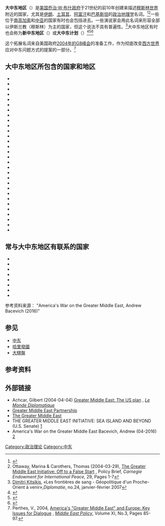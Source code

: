 {{Infobox
| bodyclass = geography
| bodystyle = font-size:95%;
| above = 大中东地区
| labelstyle = white-space: nowrap;
| image = [[File:Greater_Middle_East_(orthographic_projection).svg|230px]]
| caption1 = {{legend|#346733|传统定义上的中东地区}}
{{legend|#008000|乔治·W·布什政府所定义的大中东地区}}
{{legend|#73ED73|常与大中东地区在社会、政治上有联系的国家与地区}}
| label1 = 国家數量
| data1 = 不定
| label2 = 语言
| data2 = [[达利语|达利语]]、[[波斯语|波斯语]]、[[烏尔都语|烏尔都语]]、[[普什图语|普什图语]]、[[阿拉伯语|阿拉伯语]]、[[希腊语|希腊语]]、[[土耳其语|土耳其语]]、[[库尔德语|库尔德语]]、[[阿拉米语|阿拉米语]]、[[阿塞拜疆语|阿塞拜疆语]]、[[法语|法语]]等
| label3 = 時區
| data3 = UTC（[[西撒哈拉|西撒哈拉]]）至UTC+5:00（[[巴基斯坦|巴基斯坦]]）或UTC+6:00（[[哈萨克斯坦|哈萨克斯坦]]）
| label4 = 主要城市
| data4 = 依国家人口排序：[[伊斯兰堡|伊斯兰堡]]、[[拉巴特|拉巴特]]、[[阿尔及尔|阿尔及尔]]、[[喀布尔|喀布尔]]、[[喀土穆|喀土穆]]等
}}

'''大中东地区'''（{{lang-en|'''The Greater Middle East'''}}）是[[美国|美国]][[乔治·W·布什|乔治·W·布什政府]]于21世纪的前10年创建来描述[[穆斯林世界|穆斯林世界]]附近的国家，尤其是[[伊朗|伊朗]]、[[土耳其|土耳其]]、[[阿富汗|阿富汗]]和[[巴基斯坦|巴基斯坦]]的[[政治地理学|政治地理学]]名词。<ref name=haeri>{{Cite news|url=http://www.atimes.com/atimes/Middle_East/FC04Ak06.html|accessdate=2008-08-21|title=Concocting a 'Greater Middle East' brew|work=[[Asia_Times|Asia Times]]|date=2004-03-03|first=Safa|last=Haeri|archive-date=2013-08-19|archive-url=https://www.webcitation.org/6IzIZXPxI?url=http://www.atimes.com/atimes/Middle_East/FC04Ak06.html|dead-url=yes}}</ref><ref>Ottaway, Marina & Carothers, Thomas (2004-03-29), [http://www.carnegieendowment.org/publications/index.cfm?fa=view&id=1480 The Greater Middle East Initiative: Off to a  False Start] {{Wayback|url=http://www.carnegieendowment.org/publications/index.cfm?fa=view&id=1480 |date=20180708030632 }}, Policy Brief, ''Carnegie Endowment for International Peace'', 29, Pages 1-7</ref>一些位于[[南高加索|南高加索]]和[[中亚|中亚]]的国家有时也会包括进去。一些演说家会用此名词来形容全部以伊斯兰教（穆斯林）为主的国家，但这个说法不具有普遍性。<ref>[[Dimitri_Kitsikis|Dimitri Kitsikis]], «Les frontières de sang - Géopolitique d'un Proche-Orient à venir»,''Diplomatie'', no.24, janvier-février 2007</ref>大中东地区有时也会称为'''新中东地区'''（{{lang-en|'''The New Middle East'''}}）或'''大中东计划'''（{{lang-en|'''The Greater Middle East Project'''}}）<ref name="urukut">{{Cite web|url=http://www.globalresearch.ca/index.php?context=viewArticle&code=NAZ20061116&articleId=3882|accessdate=2008-08-21|title=Plans for Redrawing the Middle East: The Project for a "New Middle East"|date=2006-11-18|first=Mahdi Darius|last=Nazemroaya|work=Global Research|archive-date=2018-12-26|archive-url=https://web.archive.org/web/20181226062413/https://www.globalresearch.ca/plans-for-redrawing-the-middle-east-the-project-for-a-new-middle-east/3882|dead-url=no}}</ref><ref>{{Cite web |url=http://www.sakarya.edu.tr/en/?nid=237 |title=“Great Middle East Project” Conference by Prof. Dr. Mahir Kaynak and Ast.Prof. Dr. Emin Gürses in SAU |access-date=2016-07-10 |archive-url=https://web.archive.org/web/20180122071832/http://www.sakarya.edu.tr/en/?nid=237 |archive-date=2018-01-22 |dead-url=yes }}</ref><ref>{{Cite web |url=http://www.emep.org/index.php?option=com_content&view=article&id=155:-the-greater-middle-east-project-the-new-name-for-occupation-and-re-division&catid=47:articles&Itemid=98 |title=Turkish Emek Political Parties |accessdate=2016-07-10 |archive-date=2014-05-02 |archive-url=https://web.archive.org/web/20140502230715/http://www.emep.org/index.php?option=com_content&view=article&id=155:-the-greater-middle-east-project-the-new-name-for-occupation-and-re-division&catid=47:articles&Itemid=98 |dead-url=no }}</ref>

这个拓展名词来自美国政府[[第30届八国集团首脑会议|2004年的G8峰会]]的准备工作，作为彻底改变[[西方世界|西方世界]]应对中东问题方式的提案的一部分。<ref name=Perthes>Perthes, V., 2004, [http://www.mepc.org/journal_vol11/0409_perthes.asp America's "Greater Middle East" and Europe: Key Issues for Dialogue] {{Wayback|url=http://www.mepc.org/journal_vol11/0409_perthes.asp |date=20081115112943 }}, ''[[Middle_East_Policy|Middle East Policy]]'', Volume XI, No.3, Pages 85-97.</ref>

==大中东地区所包含的国家和地区==

* {{flag|Afghanistan}}
* {{flag|Algeria}}
* {{flag|Bahrain}}
* {{flag|Cyprus}}
* {{flag|Djibouti}}
* {{flag|Egypt}}
* {{flag|Iran}}
* {{flag|Iraq}}
* {{flag|Israel}}
* {{flag|Jordan}}
* {{flag|Kuwait}}
* {{flag|Lebanon}}
* {{flag|Libya}}
* {{flag|Mauritania}}
* {{flag|Morocco}}
* {{flag|Oman}}
* {{flag|Pakistan}}
* {{flag|State of Palestine}}
* {{flag|Qatar}}
* {{flag|Saudi Arabia}}
* {{flag|Somalia}}
* {{flag|Somaliland}}
* {{flag|Sudan}}
* {{flag|Syria}}
* {{flag|Tunisia}}
* {{flag|Turkey}}
* {{flag|Sahrawi Arab Democratic Republic}} 
* {{flag|Northern Cyprus}} 
* {{flag|United Arab Emirates}}
* {{flag|Yemen}}

== 常与大中东地区有联系的国家 ==

* {{flag|Armenia}}
* {{flag|Azerbaijan}}
* {{flag|Georgia}}
* {{flag|Kazakhstan}}
* {{flag|Kyrgyzstan}}
* {{flag|Tajikistan}}
* {{flag|Turkmenistan}}
* {{flag|Uzbekistan}}

参考资料来源： "America's War on the Greater Middle East, Andrew Bacevich (2016)"

== 参见 ==
*[[中东|中东]]
*[[哈里發國|哈里發國]]
*[[大棋盤|大棋盤]]

== 参考资料 ==
{{Reflist}}

== 外部链接 ==
{{Commons category|Greater Middle East}}
* Achcar, Gilbert (2004-04-04) [http://mondediplo.com/2004/04/04world Greater Middle East: The US plan] {{Wayback|url=http://mondediplo.com/2004/04/04world |date=20160314042420 }}, ''[[Le_Monde_Diplomatique|Le Monde Diplomatique]]''
* [https://web.archive.org/web/20160411092102/http://www.al-bab.com/arab/docs/international/gmep2004.htm Greater Middle East Partnership]
* [http://muslimpolitic.ru/2015/05/chaos-in-the-muslim-world-all-goes-to-plan-part-i/ The Greater Middle East] {{Wayback|url=http://muslimpolitic.ru/2015/05/chaos-in-the-muslim-world-all-goes-to-plan-part-i/ |date=20201128201334 }}
* THE GREATER MIDDLE EAST INITIATIVE: SEA ISLAND AND BEYOND (U.S. Senate) [https://www.gpo.gov/fdsys/pkg/CHRG-108shrg96429/pdf/CHRG-108shrg96429.pdf] {{Wayback|url=https://www.gpo.gov/fdsys/pkg/CHRG-108shrg96429/pdf/CHRG-108shrg96429.pdf |date=20160306014808 }}
* America's War on the Greater Middle East Bacevich, Andrew (04-2016) [https://www.amazon.ca/Americas-War-Greater-Middle-East-ebook/dp/B0174PRIY4] {{Wayback|url=https://www.amazon.ca/Americas-War-Greater-Middle-East-ebook/dp/B0174PRIY4 |date=20190520091405 }}

{{非洲分区}}
{{亚洲}}
{{Regions of the world}}

[[Category:政治理论|Category:政治理论]]
[[Category:中东|Category:中东]]